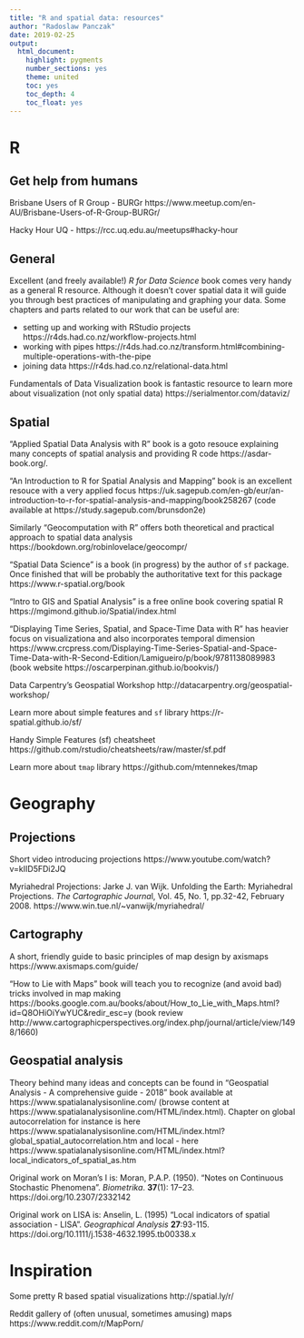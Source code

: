 ```yaml
---
title: "R and spatial data: resources"
author: "Radoslaw Panczak"
date: 2019-02-25
output: 
  html_document: 
    highlight: pygments
    number_sections: yes
    theme: united
    toc: yes
    toc_depth: 4
    toc_float: yes
---
```


# R

## Get help from humans

Brisbane Users of R Group - BURGr https://www.meetup.com/en-AU/Brisbane-Users-of-R-Group-BURGr/

Hacky Hour UQ - https://rcc.uq.edu.au/meetups#hacky-hour


## General 

Excellent (and freely available!) *R for Data Science* book comes very handy as a general R resource. Although it doesn't cover spatial data it will guide you through best practices of manipulating and graphing your data. Some chapters and parts  related to our work that can be useful are:

  - setting up and working with RStudio projects  https://r4ds.had.co.nz/workflow-projects.html
  - working with pipes https://r4ds.had.co.nz/transform.html#combining-multiple-operations-with-the-pipe
  - joining data https://r4ds.had.co.nz/relational-data.html

Fundamentals of Data Visualization book is fantastic resource to learn more about visualization (not only spatial data) https://serialmentor.com/dataviz/

## Spatial 

"Applied Spatial Data Analysis with R" book is a goto resouce explaining many concepts of spatial analysis and providing R code https://asdar-book.org/.

"An Introduction to R for Spatial Analysis and Mapping" book is an excellent resouce with a very applied focus https://uk.sagepub.com/en-gb/eur/an-introduction-to-r-for-spatial-analysis-and-mapping/book258267 (code available at https://study.sagepub.com/brunsdon2e)

Similarly "Geocomputation with R" offers both theoretical and practical approach to spatial data analysis https://bookdown.org/robinlovelace/geocompr/ 

"Spatial Data Science" is a book (in progress) by the author of `sf` package. Once finished that will be probably the authoritative text for this package https://www.r-spatial.org/book

"Intro to GIS and Spatial Analysis" is a free online book covering spatial R https://mgimond.github.io/Spatial/index.html

"Displaying Time Series, Spatial, and Space-Time Data with R" has heavier focus on visualizationa and also incorporates temporal dimension https://www.crcpress.com/Displaying-Time-Series-Spatial-and-Space-Time-Data-with-R-Second-Edition/Lamigueiro/p/book/9781138089983 (book website https://oscarperpinan.github.io/bookvis/)

Data Carpentry’s Geospatial Workshop http://datacarpentry.org/geospatial-workshop/

Learn more about simple features and `sf` library https://r-spatial.github.io/sf/

Handy Simple Features (sf) cheatsheet https://github.com/rstudio/cheatsheets/raw/master/sf.pdf 

Learn more about `tmap` library https://github.com/mtennekes/tmap


# Geography 

## Projections

Short video introducing projections https://www.youtube.com/watch?v=kIID5FDi2JQ 

Myriahedral Projections: Jarke J. van Wijk. Unfolding the Earth: Myriahedral Projections. *The Cartographic Journa*l, Vol. 45, No. 1, pp.32-42, February 2008. https://www.win.tue.nl/~vanwijk/myriahedral/ 


## Cartography

A short, friendly guide to basic principles of map design by axismaps https://www.axismaps.com/guide/

"How to Lie with Maps" book will teach you to recognize (and avoid bad) tricks involved in map making https://books.google.com.au/books/about/How_to_Lie_with_Maps.html?id=Q8OHiOiYwYUC&redir_esc=y (book review http://www.cartographicperspectives.org/index.php/journal/article/view/1498/1660)

## Geospatial analysis

Theory behind many ideas and concepts can be found in "Geospatial Analysis - A comprehensive guide - 2018" book available at https://www.spatialanalysisonline.com/ (browse content at https://www.spatialanalysisonline.com/HTML/index.html). Chapter on global autocorrelation for instance is here https://www.spatialanalysisonline.com/HTML/index.html?global_spatial_autocorrelation.htm and local - here https://www.spatialanalysisonline.com/HTML/index.html?local_indicators_of_spatial_as.htm

Original work on Moran's I is: Moran, P.A.P. (1950). "Notes on Continuous Stochastic Phenomena". *Biometrika*. **37**(1): 17–23. https://doi.org/10.2307/2332142

Original work on LISA is: Anselin, L. (1995)  "Local indicators of spatial association - LISA". *Geographical Analysis* **27**:93-115. https://doi.org/10.1111/j.1538-4632.1995.tb00338.x


# Inspiration

Some pretty R based spatial visualizations http://spatial.ly/r/

Reddit gallery of (often unusual, sometimes amusing) maps https://www.reddit.com/r/MapPorn/
